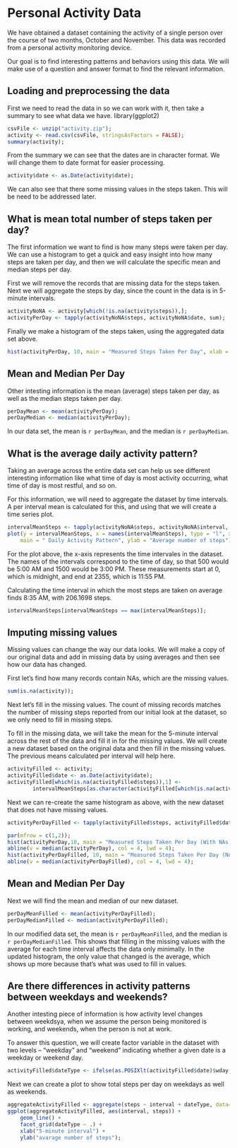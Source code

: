# Personal Activity Data

We have obtained a dataset containing the activity of a single person over the course of two months, October and November.  This data was recorded from a personal activity monitoring device.  

Our goal is to find interesting patterns and behaviors using this data.  We will make use of a question and answer format to find the relevant information.

## Loading and preprocessing the data

First we need to read the data in so we can work with it, then take a summary to see what data we have.
library(ggplot2)

```r
csvFile <- unzip("activity.zip");
activity <- read.csv(csvFile, stringsAsFactors = FALSE);
summary(activity);
```

From the summary we can see that the dates are in character format.  We will change them to date format for easier processing.

```r
activity$date <- as.Date(activity$date);
```

We can also see that there some missing values in the steps taken.  This will be need to be addressed later.

## What is mean total number of steps taken per day?

The first information we want to find is how many steps were taken per day.  We can use a histogram to get a quick and easy insight into how many steps are taken per day, and then we will calculate the specific mean and median steps per day. 

First we will remove the records that are missing data for the steps taken.  Next we will aggregate the steps by day, since the count in the data is in 5-minute intervals.

```r
activityNoNA <- activity[which(!is.na(activity$steps)),];
activityPerDay <- tapply(activityNoNA$steps, activityNoNA$date, sum);
```

Finally we make a histogram of the steps taken, using the aggregated data set above.

```r
hist(activityPerDay, 10, main = "Measured Steps Taken Per Day", xlab = "Steps Per Day");
```

## Mean and Median Per Day

Other intesting information is the mean (average) steps taken per day, as well as the median steps taken per day.  

```r
perDayMean <- mean(activityPerDay);
perDayMedian <- median(activityPerDay);
```

In our data set, the mean is `r perDayMean`, and the median is `r perDayMedian`.

## What is the average daily activity pattern?

Taking  an average across the entire data set can help us see different interesting information like what time of day is most activity occurring, what time of day is most restful, and so on.

For this information, we will need to aggregate the dataset by time intervals.  A per interval mean is calculated for this, and using that we will create a time series plot.

```r
intervalMeanSteps <- tapply(activityNoNA$steps, activityNoNA$interval, mean);
plot(y = intervalMeanSteps, x = names(intervalMeanSteps), type = "l", xlab = "5 Minute Interval", 
    main = " Daily Activity Pattern", ylab = "Average number of steps");
```

For the plot above, the x-axis represents the time intervales in the dataset.  The names of the intervals correspond to the time of day, so that 500 would be 5:00 AM and 1500 would be 3:00 PM.  These measurements start at 0, which is midnight, and end at 2355, which is 11:55 PM.

Calculating the time interval in which the most steps are taken on average finds 8:35 AM, with 206.1698 steps.

```r
intervalMeanSteps[intervalMeanSteps == max(intervalMeanSteps)];
```

## Imputing missing values

Missing values can change the way our data looks.  We will make a copy of our original data and add in missing data by using averages and then see how our data has changed.

First let's find how many records contain NAs, which are the missing values.

```r
sum(is.na(activity));
```

Next let's fill in the missing values.  The count of missing records matches the number of missing steps reported from our initial look at the dataset, so we only need to fill in missing steps.  

To fill in the missing data, we will take the mean for the 5-minute interval across the rest of the data and fill it in for the missing values.  We will create a new dataset based on the original data and then fill in the missing values.  The previous means calculated per interval will help here.

```r
activityFilled <- activity;
activityFilled$date <- as.Date(activity$date);
activityFilled[which(is.na(activityFilled$steps)),1] <-
        intervalMeanSteps[as.character(activityFilled[which(is.na(activityFilled$steps)),3])];
```

Next we can re-create the same histogram as above, with the new dataset that does not have missing values.
		
```r
activityPerDayFilled <- tapply(activityFilled$steps, activityFilled$date, sum);

par(mfrow = c(1,2));
hist(activityPerDay,10, main = "Measured Steps Taken Per Day (With NAs)", xlab = "Steps Per Day", ylim = c(0, 25));
abline(v = median(activityPerDay), col = 4, lwd = 4);
hist(activityPerDayFilled, 10, main = "Measured Steps Taken Per Day (No NAs)", xlab = "Steps Per Day", ylim = c(0, 25));
abline(v = median(activityPerDayFilled), col = 4, lwd = 4);
```

## Mean and Median Per Day

Next we will find the mean and median of our new dataset.

```r
perDayMeanFilled <- mean(activityPerDayFilled);
perDayMedianFilled <- median(activityPerDayFilled);
```

In our modified data set, the mean is `r perDayMeanFilled`, and the median is `r perDayMedianFilled`.  This shows that filling in the missing values with the average for each time interval affects the data only minimally.  In the updated histogram, the only value that changed is the average, which shows up more because that's what was used to fill in values.

## Are there differences in activity patterns between weekdays and weekends?

Another intesting piece of information is how activity level changes between weekdsya, when we assume the person being monitored is working, and weekends, when the person is not at work.  

To answer this question, we will create factor variable in the dataset with two levels – “weekday” and “weekend” indicating whether a given date is a weekday or weekend day.

```r
activityFilled$dateType <- ifelse(as.POSIXlt(activityFilled$date)$wday %in% c(0,6), 'weekend', 'weekday');
```

Next we can create a plot to show total steps per day on weekdays as well as weekends.  

```r
aggregateActivityFilled <- aggregate(steps ~ interval + dateType, data=activityFilled, mean);
ggplot(aggregateActivityFilled, aes(interval, steps)) + 
    geom_line() + 
    facet_grid(dateType ~ .) +
    xlab("5-minute interval") + 
    ylab("avarage number of steps");
```
